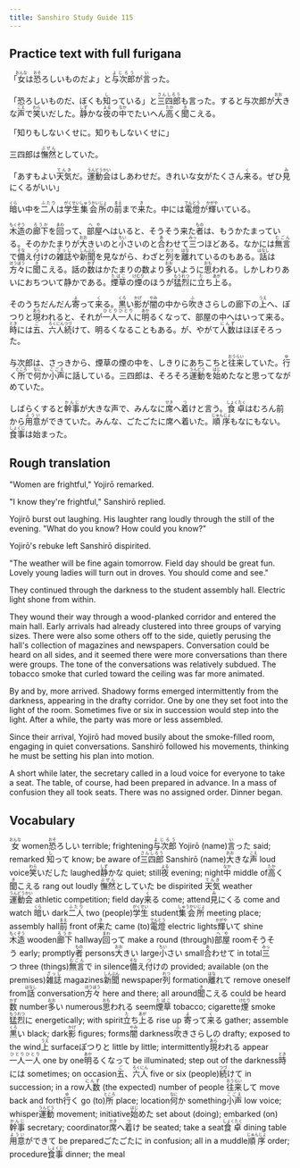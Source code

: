 ```yaml
---
title: Sanshiro Study Guide 115
---
```


## Practice text with full furigana

<p>
「<ruby><rb>女</rb><rt>おんな</rt></ruby>は<ruby><rb>恐</rb><rt>おそ</rt></ruby>ろしいものだよ」と<ruby><rb>与次郎</rb><rt>よじろう</rt></ruby>が<ruby><rb>言</rb><rt>い</rt></ruby>った。
</p>

<p>
「恐ろしいものだ、ぼくも<ruby><rb>知</rb><rt>し</rt></ruby>っている」と<ruby><rb>三四郎</rb><rt>さんしろう</rt></ruby>も言った。すると与次郎が<ruby><rb>大</rb><rt>おお</rt></ruby>きな<ruby><rb>声</rb><rt>こえ</rt></ruby>で<ruby><rb>笑</rb><rt>わら</rt></ruby>いだした。<ruby><rb>静</rb><rt>しず</rt></ruby>かな<ruby><rb>夜</rb><rt>よる</rt></ruby>の<ruby><rb>中</rb><rt>なか</rt></ruby>でたいへん<ruby><rb>高</rb><rt>たか</rt></ruby>く<ruby><rb>聞</rb><rt>き</rt></ruby>こえる。
</p>

<p>「知りもしないくせに。知りもしないくせに」</p>
<p>
三四郎は<ruby><rb>憮然</rb><rt>ぶぜん</rt></ruby>としていた。
</p>

<p>
「あすもよい<ruby><rb>天気</rb><rt>てんき</rt></ruby>だ。<ruby><rb>運動会</rb><rt>うんどうかい</rt></ruby>はしあわせだ。きれいな女がたくさん<ruby><rb>来</rb><rt>く</rt></ruby>る。ぜひ<ruby><rb>見</rb><rt>み</rt></ruby>にくるがいい」
</p>

<p>
<ruby><rb>暗</rb><rt>くら</rt></ruby>い中を<ruby><rb>二人</rb><rt>ふたり</rt></ruby>は<ruby><rb>学生</rb><rt>がくせい</rt></ruby><ruby><rb>集会所</rb><rt>しゅうかいじょ</rt></ruby>の<ruby><rb>前</rb><rt>まえ</rt></ruby>まで<ruby><rb>来</rb><rt>き</rt></ruby>た。中には<ruby><rb>電燈</rb><rt>でんとう</rt></ruby>が<ruby><rb>輝</rb><rt>かがや</rt></ruby>いている。
</p>

<p>
<ruby><rb>木造</rb><rt>もくぞう</rt></ruby>の<ruby><rb>廊下</rb><rt>ろうか</rt></ruby>を<ruby><rb>回</rb><rt>まわ</rt></ruby>って、<ruby><rb>部屋</rb><rt>へや</rt></ruby>へはいると、そうそう来た<ruby><rb>者</rb><rt>もの</rt></ruby>は、もうかたまっている。そのかたまりが<ruby><rb>大</rb><rt>おお</rt></ruby>きいのと<ruby><rb>小</rb><rt>ちい</rt></ruby>さいのと<ruby><rb>合</rb><rt>あ</rt></ruby>わせて<ruby><rb>三</rb><rt>みっ</rt></ruby>つほどある。なかには<ruby><rb>無言</rb><rt>むごん</rt></ruby>で<ruby><rb>備</rb><rt>そな</rt></ruby>え<ruby><rb>付</rb><rt>つ</rt></ruby>けの<ruby><rb>雑誌</rb><rt>ざっし</rt></ruby>や<ruby><rb>新聞</rb><rt>しんぶん</rt></ruby>を見ながら、わざと<ruby><rb>列</rb><rt>れつ</rt></ruby>を<ruby><rb>離</rb><rt>はな</rt></ruby>れているのもある。<ruby><rb>話</rb><rt>はなし</rt></ruby>は<ruby><rb>方々</rb><rt>ほうぼう</rt></ruby>に<ruby><rb>聞</rb><rt>き</rt></ruby>こえる。話の<ruby><rb>数</rb><rt>かず</rt></ruby>はかたまりの数より<ruby><rb>多</rb><rt>おお</rt></ruby>いように<ruby><rb>思</rb><rt>おも</rt></ruby>われる。しかしわりあいにおちついて静かである。<ruby><rb>煙草</rb><rt>たばこ</rt></ruby>の<ruby><rb>煙</rb><rt>けむり</rt></ruby>のほうが<ruby><rb>猛烈</rb><rt>もうれつ</rt></ruby>に<ruby><rb>立</rb><rt>た</rt></ruby>ち<ruby><rb>上</rb><rt>あが</rt></ruby>る。
</p>

<p>
そのうちだんだん<ruby><rb>寄</rb><rt>よ</rt></ruby>って<ruby><rb>来</rb><rt>く</rt></ruby>る。<ruby><rb>黒</rb><rt>くろ</rt></ruby>い<ruby><rb>影</rb><rt>かげ</rt></ruby>が<ruby><rb>闇</rb><rt>やみ</rt></ruby>の中から<ruby><rb>吹</rb><rt>ふ</rt></ruby>きさらしの廊下の<ruby><rb>上</rb><rt>うえ</rt></ruby>へ、ぽつりと<ruby><rb>現</rb><rt>あら</rt></ruby>われると、それが<ruby><rb>一人一人</rb><rt>ひとりひとり</rt></ruby>に<ruby><rb>明</rb><rt>あか</rt></ruby>るくなって、部屋の中へはいって来る。<ruby><rb>時</rb><rt>とき</rt></ruby>には<ruby><rb>五</rb><rt>ご</rt></ruby>、<ruby><rb>六人</rb><rt>ろくにん</rt></ruby><ruby><rb>続</rb><rt>つづ</rt></ruby>けて、明るくなることもある。が、やがて<ruby><rb>人数</rb><rt>にんず</rt></ruby>はほぼそろった。
</p>

<p>
与次郎は、さっきから、煙草の煙の中を、しきりにあちこちと<ruby><rb>往来</rb><rt>おうらい</rt></ruby>していた。<ruby><rb>行</rb><rt>ゆ</rt></ruby>く<ruby><rb>所</rb><rt>ところ</rt></ruby>で<ruby><rb>何</rb><rt>なに</rt></ruby>か<ruby><rb>小声</rb><rt>こごえ</rt></ruby>に話している。三四郎は、そろそろ<ruby><rb>運動</rb><rt>うんどう</rt></ruby>を<ruby><rb>始</rb><rt>はじ</rt></ruby>めたなと思ってながめていた。
</p>

<p>
しばらくすると<ruby><rb>幹事</rb><rt>かんじ</rt></ruby>が大きな声で、みんなに<ruby><rb>席</rb><rt>せき</rt></ruby>へ<ruby><rb>着</rb><rt>つ</rt></ruby>けと言う。<ruby><rb>食卓</rb><rt>しょくたく</rt></ruby>はむろん前から<ruby><rb>用意</rb><rt>ようい</rt></ruby>ができていた。みんな、ごたごたに席へ着いた。<ruby><rb>順序</rb><rt>じゅんじょ</rt></ruby>もなにもない。<ruby><rb>食事</rb><rt>しょくじ</rt></ruby>は始まった。
</p>


## Rough translation

"Women are frightful," Yojirō remarked.

"I know they're frightful," Sanshirō replied.

Yojirō burst out laughing. His laughter rang loudly through the still of the evening. "What do you know? How could you know?"

Yojirō's rebuke left Sanshirō dispirited.

"The weather will be fine again tomorrow. Field day should be great fun. Lovely young ladies will turn out in droves. You should come and see."

They continued through the darkness to the student assembly hall. Electric light shone from within.

They wound their way through a wood-planked corridor and entered the main hall. Early arrivals had already clustered into three groups of varying sizes. There were also some others off to the side, quietly perusing the hall's collection of magazines and newspapers. Conversation could be heard on all sides, and it seemed there were more conversations than there were groups. The tone of the conversations was relatively subdued. The tobacco smoke that curled toward the ceiling was far more animated.

By and by, more arrived. Shadowy forms emerged intermittently from the darkness, appearing in the drafty corridor. One by one they set foot into the light of the room. Sometimes five or six in succession would step into the light. After a while, the party was more or less assembled.

Since their arrival, Yojirō had moved busily about the smoke-filled room, engaging in quiet conversations. Sanshirō followed his movements, thinking he must be setting his plan into motion.

A short while later, the secretary called in a loud voice for everyone to take a seat. The table, of course, had been prepared in advance. In a mass of confusion they all took seats. There was no assigned order. Dinner began.       


## Vocabulary

<p>
<span class="vocabstudy"><ruby><rb>女</rb><rt>おんな</rt></ruby>&nbsp;women</span><span class="vocabstudy"><ruby><rb>恐</rb><rt>おそ</rt></ruby>ろしい&nbsp;terrible; frightening</span><span class="vocabstudy"><ruby><rb>与次郎</rb><rt>よじろう</rt></ruby>&nbsp;Yojirō (name)</span><span class="vocabstudy"><ruby><rb>言</rb><rt>い</rt></ruby>った&nbsp;said; remarked</span>
<span class="vocabstudy"><ruby><rb>知</rb><rt>し</rt></ruby>って&nbsp;know; be aware of</span><span class="vocabstudy"><ruby><rb>三四郎</rb><rt>さんしろう</rt></ruby>&nbsp;Sanshirō (name)</span><span class="vocabstudy"><ruby><rb>大</rb><rt>おお</rt></ruby>きな<ruby><rb>声</rb><rt>こえ</rt></ruby>&nbsp;loud voice</span><span class="vocabstudy"><ruby><rb>笑</rb><rt>わら</rt></ruby>いだした&nbsp;laughed</span><span class="vocabstudy"><ruby><rb>静</rb><rt>しず</rt></ruby>かな&nbsp;quiet; still</span><span class="vocabstudy"><ruby><rb>夜</rb><rt>よる</rt></ruby>&nbsp;evening; night</span><span class="vocabstudy"><ruby><rb>中</rb><rt>なか</rt></ruby>&nbsp;middle of</span><span class="vocabstudy"><ruby><rb>高</rb><rt>たか</rt></ruby>く<ruby><rb>聞</rb><rt>き</rt></ruby>こえる&nbsp;rang out loudly</span>
<span class="vocabstudy"><ruby><rb>憮然</rb><rt>ぶぜん</rt></ruby>としていた&nbsp;be dispirited</span>
<span class="vocabstudy"><ruby><rb>天気</rb><rt>てんき</rt></ruby>&nbsp;weather</span><span class="vocabstudy"><ruby><rb>運動会</rb><rt>うんどうかい</rt></ruby>&nbsp;athletic competition; field day</span><span class="vocabstudy"><ruby><rb>来</rb><rt>く</rt></ruby>る&nbsp;come; attend</span><span class="vocabstudy"><ruby><rb>見</rb><rt>み</rt></ruby>にくる&nbsp;come and watch</span>
<span class="vocabstudy"><ruby><rb>暗</rb><rt>くら</rt></ruby>い&nbsp;dark</span><span class="vocabstudy"><ruby><rb>二人</rb><rt>ふたり</rt></ruby>&nbsp;two (people)</span><span class="vocabstudy"><ruby><rb>学生</rb><rt>がくせい</rt></ruby>&nbsp;student</span><span class="vocabstudy"><ruby><rb>集会所</rb><rt>しゅうかいじょ</rt></ruby>&nbsp;meeting place; assembly hall</span><span class="vocabstudy"><ruby><rb>前</rb><rt>まえ</rt></ruby>&nbsp;front of</span><span class="vocabstudy"><ruby><rb>来</rb><rt>き</rt></ruby>た&nbsp;came (to)</span><span class="vocabstudy"><ruby><rb>電燈</rb><rt>でんとう</rt></ruby>&nbsp;electric lights</span><span class="vocabstudy"><ruby><rb>輝</rb><rt>かがや</rt></ruby>いて&nbsp;shine</span>
<span class="vocabstudy"><ruby><rb>木造</rb><rt>もくぞう</rt></ruby>&nbsp;wooden</span><span class="vocabstudy"><ruby><rb>廊下</rb><rt>ろうか</rt></ruby>&nbsp;hallway</span><span class="vocabstudy"><ruby><rb>回</rb><rt>まわ</rt></ruby>って&nbsp;make a round (through)</span><span class="vocabstudy"><ruby><rb>部屋</rb><rt>へや</rt></ruby>&nbsp;room</span><span class="vocabstudy">そうそう&nbsp;early; promptly</span><span class="vocabstudy"><ruby><rb>者</rb><rt>もの</rt></ruby>&nbsp;persons</span><span class="vocabstudy"><ruby><rb>大</rb><rt>おお</rt></ruby>きい&nbsp;large</span><span class="vocabstudy"><ruby><rb>小</rb><rt>ちい</rt></ruby>さい&nbsp;small</span><span class="vocabstudy"><ruby><rb>合</rb><rt>あ</rt></ruby>わせて&nbsp;in total</span><span class="vocabstudy"><ruby><rb>三</rb><rt>みっ</rt></ruby>つ&nbsp;three (things)</span><span class="vocabstudy"><ruby><rb>無言</rb><rt>むごん</rt></ruby>で&nbsp;in silence</span><span class="vocabstudy"><ruby><rb>備</rb><rt>そな</rt></ruby>え<ruby><rb>付</rb><rt>つ</rt></ruby>けの&nbsp;provided; available (on the premises)</span><span class="vocabstudy"><ruby><rb>雑誌</rb><rt>ざっし</rt></ruby>&nbsp;magazines</span><span class="vocabstudy"><ruby><rb>新聞</rb><rt>しんぶん</rt></ruby>&nbsp;newspaper</span><span class="vocabstudy"><ruby><rb>列</rb><rt>れつ</rt></ruby>&nbsp;formation</span><span class="vocabstudy"><ruby><rb>離</rb><rt>はな</rt></ruby>れて&nbsp;remove oneself from</span><span class="vocabstudy"><ruby><rb>話</rb><rt>はなし</rt></ruby>&nbsp;conversation</span><span class="vocabstudy"><ruby><rb>方々</rb><rt>ほうぼう</rt></ruby>&nbsp;here and there; all around</span><span class="vocabstudy"><ruby><rb>聞</rb><rt>き</rt></ruby>こえる&nbsp;could be heard</span><span class="vocabstudy"><ruby><rb>数</rb><rt>かず</rt></ruby>&nbsp;number</span><span class="vocabstudy"><ruby><rb>多</rb><rt>おお</rt></ruby>い&nbsp;numerous</span><span class="vocabstudy"><ruby><rb>思</rb><rt>おも</rt></ruby>われる&nbsp;seem</span><span class="vocabstudy"><ruby><rb>煙草</rb><rt>たばこ</rt></ruby>&nbsp;tobacco; cigarette</span><span class="vocabstudy"><ruby><rb>煙</rb><rt>けむり</rt></ruby>&nbsp;smoke</span><span class="vocabstudy"><ruby><rb>猛烈</rb><rt>もうれつ</rt></ruby>に&nbsp;energetically; with spirit</span><span class="vocabstudy"><ruby><rb>立</rb><rt>た</rt></ruby>ち<ruby><rb>上</rb><rt>あが</rt></ruby>る&nbsp;rise up</span>
<span class="vocabstudy"><ruby><rb>寄</rb><rt>よ</rt></ruby>って<ruby><rb>来</rb><rt>く</rt></ruby>る&nbsp;gather; assemble</span><span class="vocabstudy"><ruby><rb>黒</rb><rt>くろ</rt></ruby>い&nbsp;black; dark</span><span class="vocabstudy"><ruby><rb>影</rb><rt>かげ</rt></ruby>&nbsp;figures; forms</span><span class="vocabstudy"><ruby><rb>闇</rb><rt>やみ</rt></ruby>&nbsp;darkness</span><span class="vocabstudy"><ruby><rb>吹</rb><rt>ふ</rt></ruby>きさらしの&nbsp;drafty; exposed to the wind</span><span class="vocabstudy"><ruby><rb>上</rb><rt>うえ</rt></ruby>&nbsp;surface</span><span class="vocabstudy">ぽつりと&nbsp;little by little; intermittently</span><span class="vocabstudy"><ruby><rb>現</rb><rt>あら</rt></ruby>われる&nbsp;appear</span><span class="vocabstudy"><ruby><rb>一人一人</rb><rt>ひとりひとり</rt></ruby>&nbsp;one by one</span><span class="vocabstudy"><ruby><rb>明</rb><rt>あか</rt></ruby>るくなって&nbsp;be illuminated; step out of the darkness</span><span class="vocabstudy"><ruby><rb>時</rb><rt>とき</rt></ruby>には&nbsp;sometimes; on occasion</span><span class="vocabstudy"><ruby><rb>五</rb><rt>ご</rt></ruby>、<ruby><rb>六人</rb><rt>ろくにん</rt></ruby>&nbsp;five or six (people)</span><span class="vocabstudy"><ruby><rb>続</rb><rt>つづ</rt></ruby>けて&nbsp;in succession; in a row</span><span class="vocabstudy"><ruby><rb>人数</rb><rt>にんず</rt></ruby>&nbsp;(the expected) number of people</span>
<span class="vocabstudy"><ruby><rb>往来</rb><rt>おうらい</rt></ruby>して&nbsp;move back and forth</span><span class="vocabstudy"><ruby><rb>行</rb><rt>ゆ</rt></ruby>く&nbsp;go (to)</span><span class="vocabstudy"><ruby><rb>所</rb><rt>ところ</rt></ruby>&nbsp;place; location</span><span class="vocabstudy"><ruby><rb>何</rb><rt>なに</rt></ruby>か&nbsp;something</span><span class="vocabstudy"><ruby><rb>小声</rb><rt>こごえ</rt></ruby>&nbsp;low voice; whisper</span><span class="vocabstudy"><ruby><rb>運動</rb><rt>うんどう</rt></ruby>&nbsp;movement; initiative</span><span class="vocabstudy"><ruby><rb>始</rb><rt>はじ</rt></ruby>めた&nbsp;set about (doing); embarked (on)</span>
<span class="vocabstudy"><ruby><rb>幹事</rb><rt>かんじ</rt></ruby>&nbsp;secretary; coordinator</span><span class="vocabstudy"><ruby><rb>席</rb><rt>せき</rt></ruby>へ<ruby><rb>着</rb><rt>つ</rt></ruby>け&nbsp;be seated; take a seat</span><span class="vocabstudy"><ruby><rb>食卓</rb><rt>しょくたく</rt></ruby>&nbsp;dining table</span><span class="vocabstudy"><ruby><rb>用意</rb><rt>ようい</rt></ruby>ができて&nbsp;be prepared</span><span class="vocabstudy">ごたごたに&nbsp;in confusion; all in a muddle</span><span class="vocabstudy"><ruby><rb>順序</rb><rt>じゅんじょ</rt></ruby>&nbsp;order; procedure</span><span class="vocabstudy"><ruby><rb>食事</rb><rt>しょくじ</rt></ruby>&nbsp;dinner; the meal</span>
</p>
